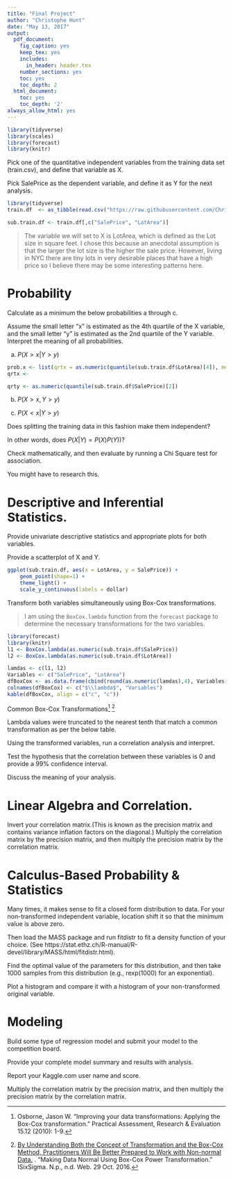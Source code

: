 ```yaml
---
title: "Final Project"
author: "Christophe Hunt"
date: "May 13, 2017"
output:
  pdf_document:
    fig_caption: yes
    keep_tex: yes
    includes:
      in_header: header.tex
    number_sections: yes
    toc: yes
    toc_depth: 2
  html_document:
    toc: yes
    toc_depth: '2'
always_allow_html: yes
---
```


```r
library(tidyverse)
library(scales)
library(forecast)
library(knitr)
```


Pick one of the quantitative independent variables from the training data set (train.csv), and define that variable as X.

Pick SalePrice as the dependent variable, and define it as Y for the next analysis.   

```r
library(tidyverse)
train.df  <- as_tibble(read.csv("https://raw.githubusercontent.com/ChristopheHunt/MSDA---Coursework/master/Data%20605/Final%20Project/train.csv"))
```

```r
sub.train.df <- train.df[,c("SalePrice", "LotArea")]
```

> The variable we will set to X is LotArea, which is defined as the Lot size in square feet. I chose this because an anecdotal assumption is that the larger the lot size is the higher the sale price. However, living in NYC there are tiny lots in very desirable places that have a high price so I believe there may be some interesting patterns here. 

# Probability   

Calculate as a minimum the below probabilities a through c.  

Assume the small letter "x" is estimated as the 4th quartile of the X variable, and the small letter "y" is estimated as the 2nd quartile of the Y variable.  Interpret the meaning of all probabilities.  

  a. $P(X>x | Y>y)$	    
  
```r
prob.x <- list(qrtx = as.numeric(quantile(sub.train.df$LotArea)[4]), mean = mean(sub.train.df$LotArea), std = sd(sub.train.df$LotArea))
qrtx <- 

qrty <- as.numeric(quantile(sub.train.df$SalePrice)[2])
```

  
  b. $P(X>x, Y>y)$	
  
  c. $P(X<x | Y>y)$

Does splitting the training data in this fashion make them independent? 

In other words, does $P(X|Y)=P(X)P(Y))$?   

Check mathematically, and then evaluate by running a Chi Square test for association.  

You might have to research this.  


# Descriptive and Inferential Statistics. 

Provide univariate descriptive statistics and appropriate plots for both variables.   

Provide a scatterplot of X and Y.

```r
ggplot(sub.train.df, aes(x = LotArea, y = SalePrice)) +
    geom_point(shape=1) +
    theme_light() +
    scale_y_continuous(labels = dollar)
```

Transform both variables simultaneously using Box-Cox transformations.  

> I am using the `BoxCox.lambda` function from the `forecast` package to determine the necessary transformations for the two variables.

```r
library(forecast)
library(knitr)
l1 <- BoxCox.lambda(as.numeric(sub.train.df$SalePrice))
l2 <- BoxCox.lambda(as.numeric(sub.train.df$LotArea))

lamdas <- c(l1, l2)
Variables <- c("SalePrice", "LotArea")
dfBoxCox <- as.data.frame(cbind(round(as.numeric(lamdas),4), Variables))
colnames(dfBoxCox) <- c("$\\lambda$", "Variables")
kable(dfBoxCox, align = c("c", "c"))
```

\centering

Common Box-Cox Transformations[^1] [^2]

\setlength{\tabcolsep}{12pt}

\begin{tabular}{ c c }
\hline
$\lambda$ & Y' \\ \hline
-0.5 &	$Y^{-0.5}~=~\frac{1}{\sqrt{(Y)}}$ \\
0	& $\log(Y)$ \\
.25  & $\sqrt[4]{Y}$
\end{tabular}

\justifying

Lambda values were truncated to the nearest tenth that match a common transformation as per the below table.

\centering

\begin{tabular}{ c c }
\hline
variable & variable transformation \\ \hline
SalePrice & $SalePrice^{-0.5}$ \\
LotArea & $log(LotArea)$ 
\end{tabular}

\justifying

\setlength{\tabcolsep}{6pt}

[^1]: Osborne, Jason W. "Improving your data transformations: Applying the Box-Cox transformation." Practical Assessment, Research & Evaluation 15.12 (2010): 1-9.

[^2]: [By Understanding Both the Concept of Transformation and the Box-Cox Method, Practitioners Will Be Better Prepared to Work with Non-normal Data.](https://www.isixsigma.com/tools-templates/normality/making-data-normal-using-box-cox-power-transformation/) . "Making Data Normal Using Box-Cox Power Transformation." ISixSigma. N.p., n.d. Web. 29 Oct. 2016.

Using the transformed variables, run a correlation analysis and interpret.

Test the hypothesis that the correlation between these variables is 0 and provide a 99% confidence interval.  

Discuss the meaning of your analysis.

# Linear Algebra and Correlation.  

Invert your correlation matrix.(This is known as the precision matrix and contains variance inflation factors on the diagonal.) Multiply the correlation matrix by the precision matrix, and then multiply the precision matrix by the correlation matrix.

# Calculus-Based Probability & Statistics

Many times, it makes sense to fit a closed form distribution to data. For your non-transformed independent variable, location shift it so that the minimum value is above zero.  

Then load the MASS package and run fitdistr to fit a density function of your choice. (See  https://stat.ethz.ch/R-manual/R-devel/library/MASS/html/fitdistr.html). 

Find the optimal value of the parameters for this distribution, and then take 1000 samples from this distribution (e.g., rexp(1000) for an exponential).

Plot a histogram and compare it with a histogram of your non-transformed original variable.   

# Modeling
Build some type of regression model and submit your model to the competition board.  

Provide your complete model summary and results with analysis. 

Report your Kaggle.com user name and score.

Multiply the correlation matrix by the precision matrix, and then multiply the precision matrix by the correlation matrix.